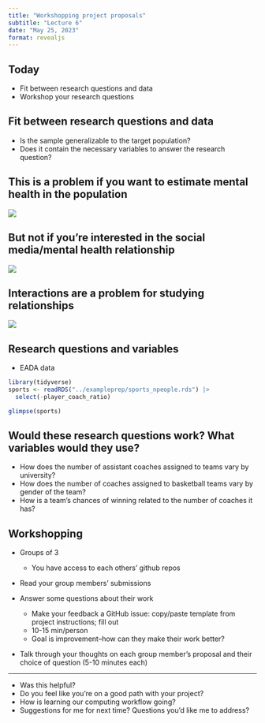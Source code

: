 ```yaml
---
title: "Workshopping project proposals"
subtitle: "Lecture 6"
date: "May 25, 2023"
format: revealjs
---
```


## Today

-   Fit between research questions and data
-   Workshop your research questions

## Fit between research questions and data

-   Is the sample generalizable to the target population? 
-   Does it contain the necessary variables to answer the research question?

## This is a problem if you want to estimate mental health in the population

![](images/05/confounder.png)

## But not if you're interested in the social media/mental health relationship

![](images/05/confounder.png)

## Interactions are a problem for studying relationships

![](images/05/interaction.png)

## Research questions and variables

-   EADA data

```r
library(tidyverse)
sports <- readRDS("../exampleprep/sports_npeople.rds") |> 
  select(-player_coach_ratio)
```

```r
glimpse(sports)
```
## Would these research questions work? What variables would they use?

-   How does the number of assistant coaches assigned to teams vary by university? 
-   How does the number of coaches assigned to basketball teams vary by gender of the team? 
-   How is a team's chances of winning related to the number of coaches it has?

## Workshopping {.smaller}

-   Groups of 3

    -   You have access to each others' github repos
    
-   Read your group members' submissions
-   Answer some questions about their work

    -   Make your feedback a GitHub issue: copy/paste template from project instructions; fill out
    -   10-15 min/person
    -   Goal is improvement--how can they make their work better?
    
-   Talk through your thoughts on each group member's proposal and their choice of question (5-10 minutes each)

---

-   Was this helpful?
-   Do you feel like you're on a good path with your project?
-   How is learning our computing workflow going?
-   Suggestions for me for next time? Questions you'd like me to address?


